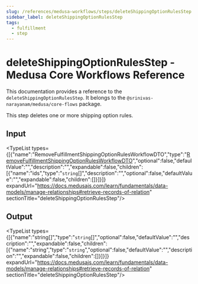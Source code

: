 ```yaml
---
slug: /references/medusa-workflows/steps/deleteShippingOptionRulesStep
sidebar_label: deleteShippingOptionRulesStep
tags:
  - fulfillment
  - step
---
```



# deleteShippingOptionRulesStep - Medusa Core Workflows Reference

This documentation provides a reference to the `deleteShippingOptionRulesStep`. It belongs to the `@srinivas-narayanam/medusa/core-flows` package.

This step deletes one or more shipping option rules.

## Input

<TypeList types={[{"name":"RemoveFulfillmentShippingOptionRulesWorkflowDTO","type":"[RemoveFulfillmentShippingOptionRulesWorkflowDTO](../../../../../types/types/types.RemoveFulfillmentShippingOptionRulesWorkflowDTO/page.mdx)","optional":false,"defaultValue":"","description":"","expandable":false,"children":[{"name":"ids","type":"`string`[]","description":"","optional":false,"defaultValue":"","expandable":false,"children":[]}]}]} expandUrl="https://docs.medusajs.com/learn/fundamentals/data-models/manage-relationships#retrieve-records-of-relation" sectionTitle="deleteShippingOptionRulesStep"/>

## Output

<TypeList types={[{"name":"string[]","type":"`string`[]","optional":false,"defaultValue":"","description":"","expandable":false,"children":[{"name":"string","type":"`string`","optional":false,"defaultValue":"","description":"","expandable":false,"children":[]}]}]} expandUrl="https://docs.medusajs.com/learn/fundamentals/data-models/manage-relationships#retrieve-records-of-relation" sectionTitle="deleteShippingOptionRulesStep"/>
